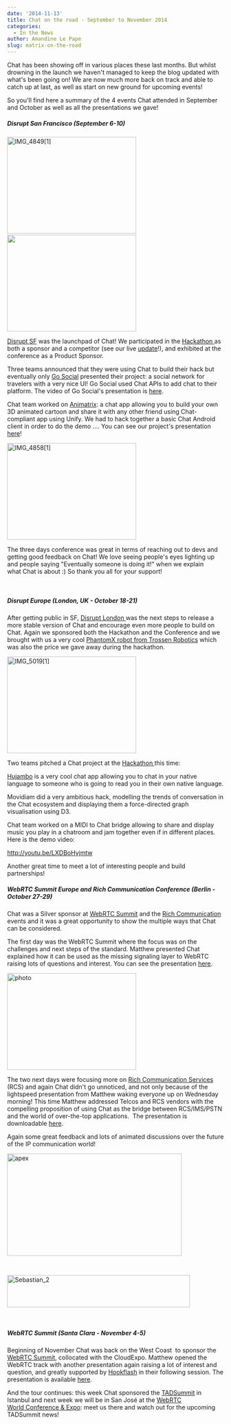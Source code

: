```yaml
---
date: '2014-11-13'
title: Chat on the road - September to November 2014
categories:
  - In the News
author: Amandine Le Pape
slug: matrix-on-the-road
---
```


Chat has been showing off in various places these last months. But whilst drowning in the launch we haven't managed to keep the blog updated with what's been going on! We are now much more back on track and able to catch up at last, as well as start on new ground for upcoming events!

So you'll find here a summary of the 4 events Chat attended in September and October as well as all the presentations we gave!
<h5>Disrupt San Francisco (September 6-10)</h5>
<a href="http://matrix.org/blog/wp-content/uploads/2014/09/6am.jpg"><img class="alignnone size-medium wp-image-191" src="http://matrix.org/blog/wp-content/uploads/2014/11/IMG_48491-300x225.jpg" alt="IMG_4849[1]" width="300" height="225" /></a> <a href="http://matrix.org/blog/wp-content/uploads/2014/09/6am.jpg"><img class="alignnone wp-image-138 size-medium" src="http://matrix.org/blog/wp-content/uploads/2014/09/6am-300x225.jpg" alt="" width="300" height="225" /></a>

<a href="http://techcrunch.com/events/disrupt-sf-2014/event-home/">Disrupt SF</a> was the launchpad of Chat! We participated in the <a href="http://techcrunch.com/events/disrupt-sf-hackathon-2014/">Hackathon </a>as both a sponsor and a competitor (see our live <a title="Techcrunch Update!" href="http://matrix.org/blog/2014/09/09/techcrunch-update/">update</a>!), and exhibited at the conference as a Product Sponsor.

Three teams announced that they were using Chat to build their hack but eventually only <a href="http://challengepost.com/software/go-social">Go Social</a> presented their project: a social network for travelers with a very nice UI! Go Social used Chat APIs to add chat to their platform. The video of Go Social's presentation is <a href="http://techcrunch.com/video/go-social-presents-disrupt-sf-2014-hackathon/518404022/">here</a>.

Chat team worked on <a href="http://challengepost.com/software/animatrix">Animatrix</a>: a chat app allowing you to build your own 3D animated cartoon and share it with any other friend using Chat-compliant app using Unify. We had to hack together a basic Chat Android client in order to do the demo .... You can see our project's presentation <a href="http://techcrunch.com/video/animatrix-presents-disrupt-sf-2014-hackathon/518404216/">here</a>!

<a href="http://matrix.org/blog/wp-content/uploads/2014/11/IMG_48581.jpg"><img class="size-medium wp-image-195 aligncenter" src="http://matrix.org/blog/wp-content/uploads/2014/11/IMG_48581-300x225.jpg" alt="IMG_4858[1]" width="300" height="225" /></a>

The three days conference was great in terms of reaching out to devs and getting good feedback on Chat! We love seeing people's eyes lighting up and people saying "Eventually someone is doing it!" when we explain what Chat is about :) So thank you all for your support!

&nbsp;
<h5>Disrupt Europe (London, UK - October 18-21)</h5>
After getting public in SF, <a href="http://techcrunch.com/events/disrupt-eu/event-home/">Disrupt London </a>was the next steps to release a more stable version of Chat and encourage even more people to build on Chat. Again we sponsored both the Hackathon and the Conference and we brought with us a very cool <a href="http://www.trossenrobotics.com/phantomx-ax-hexapod.aspx" target="_blank">PhantomX robot from Trossen Robotics</a> which was also the price we gave away during the hackathon.

<a href="http://matrix.org/blog/wp-content/uploads/2014/11/IMG_50191.jpg"><img class="size-medium wp-image-193 aligncenter" src="http://matrix.org/blog/wp-content/uploads/2014/11/IMG_50191-300x225.jpg" alt="IMG_5019[1]" width="300" height="225" /></a>

Two teams pitched a Chat project at the <a href="http://techcrunch.com/events/disrupt-europe-hackathon-2014-london/">Hackathon </a>this time:

<a href="http://hujambo.co">Hujambo</a> is a very cool chat app allowing you to chat in your native language to someone who is going to read you in their own native language.

Movidiam did a very ambitious hack, modelling the trends of conversation in the Chat ecosystem and displaying them a force-directed graph visualisation using D3.

Chat team worked on a MIDI to Chat bridge allowing to share and display music you play in a chatroom and jam together even if in different places. Here is the demo video:

http://youtu.be/LXDBoHyjmtw

Another great time to meet a lot of interesting people and build partnerships!
<h5>WebRTC Summit Europe and Rich Communication Conference (Berlin - October 27-29)</h5>
Chat was a Silver sponsor at <a href="http://rich-communication.com/webrtc-summit-europe/">WebRTC Summit</a> and the <a href="http://rich-communication.com/">Rich Communication</a> events and it was a great opportunity to show the multiple ways that Chat can be considered.

The first day was the WebRTC Summit where the focus was on the challenges and next steps of the standard. Matthew presented Chat explained how it can be used as the missing signaling layer to WebRTC raising lots of questions and interest. You can see the presentation <a title="Chat, the missing link to WebRTC" href="http://matrix.org/blog/wp-content/uploads/2014/11/2014-11-03-Matrix_Missing-Link_IOT.pdf">here</a>.

<a href="http://matrix.org/blog/wp-content/uploads/2014/11/photo.jpg"><img class="size-medium wp-image-201 aligncenter" src="http://matrix.org/blog/wp-content/uploads/2014/11/photo-300x225.jpg" alt="photo" width="300" height="225" /></a>

The two next days were focusing more on <a href="http://www.gsma.com/network2020/rcs/" target="_blank">Rich Communication Services </a>(RCS) and again Chat didn't go unnoticed, and not only because of the lightspeed presentation from Matthew waking everyone up on Wednesday morning! This time Matthew addressed Telcos and RCS vendors with the compelling proposition of using Chat as the bridge between RCS/IMS/PSTN and the world of over-the-top applications.  The presentation is downloadable <a href="http://matrix.org/blog/wp-content/uploads/2014/11/2014-10-29-OTT-Federation-Strategies.pdf">here</a>.

Again some great feedback and lots of animated discussions over the future of the IP communication world!

<a href="http://matrix.org/blog/wp-content/uploads/2014/11/apex.png"><img class="wp-image-202 aligncenter" src="http://matrix.org/blog/wp-content/uploads/2014/11/apex-300x176.png" alt="apex" width="406" height="238" /></a>

&nbsp;

<a href="http://matrix.org/blog/wp-content/uploads/2014/11/Sebastian_2.png"><img class="wp-image-203 aligncenter" src="http://matrix.org/blog/wp-content/uploads/2014/11/Sebastian_2-300x53.png" alt="Sebastian_2" width="425" height="75" /></a>

&nbsp;
<h5>WebRTC Summit (Santa Clara - November 4-5)</h5>
Beginning of November Chat was back on the West Coast  to sponsor the <a href="http://webrtcsummit.net/">WebRTC Summit</a>, collocated with the CloudExpo. Matthew opened the WebRTC track with another presentation again raising a lot of interest and question, and greatly supported by <a href="http://hookflash.com" target="_blank">Hookflash</a> in their following session. The presentation is available <a title="Chat, the missing link to WebRTC" href="http://matrix.org/blog/wp-content/uploads/2014/11/2014-11-03-Matrix_Missing-Link_IOT.pdf">here</a>.

And the tour continues: this week Chat sponsored the <a href="http://tadsummit.com/2014/">TADSummit</a> in Istanbul and next week we will be in San José at the <a href="http://www.webrtcworld.com/conference/west/">WebRTC World Conference &amp; Expo</a>: meet us there and watch out for the upcoming TADSummit news!

&nbsp;